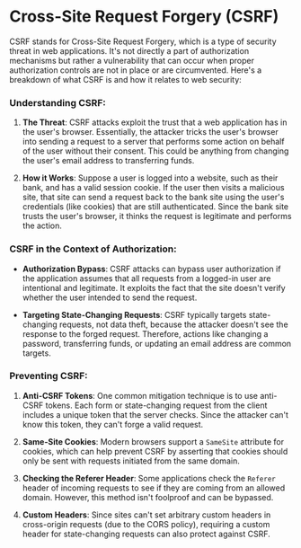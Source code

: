 # Cross-Site Request Forgery (CSRF)

CSRF stands for Cross-Site Request Forgery, which is a type of security threat in web applications. It's not directly a part of authorization mechanisms but rather a vulnerability that can occur when proper authorization controls are not in place or are circumvented. Here's a breakdown of what CSRF is and how it relates to web security:

### Understanding CSRF:

1. **The Threat**: CSRF attacks exploit the trust that a web application has in the user's browser. Essentially, the attacker tricks the user's browser into sending a request to a server that performs some action on behalf of the user without their consent. This could be anything from changing the user's email address to transferring funds.

2. **How it Works**: Suppose a user is logged into a website, such as their bank, and has a valid session cookie. If the user then visits a malicious site, that site can send a request back to the bank site using the user's credentials (like cookies) that are still authenticated. Since the bank site trusts the user's browser, it thinks the request is legitimate and performs the action.

### CSRF in the Context of Authorization:

- **Authorization Bypass**: CSRF attacks can bypass user authorization if the application assumes that all requests from a logged-in user are intentional and legitimate. It exploits the fact that the site doesn't verify whether the user intended to send the request.

- **Targeting State-Changing Requests**: CSRF typically targets state-changing requests, not data theft, because the attacker doesn't see the response to the forged request. Therefore, actions like changing a password, transferring funds, or updating an email address are common targets.

### Preventing CSRF:

1. **Anti-CSRF Tokens**: One common mitigation technique is to use anti-CSRF tokens. Each form or state-changing request from the client includes a unique token that the server checks. Since the attacker can't know this token, they can't forge a valid request.

2. **Same-Site Cookies**: Modern browsers support a `SameSite` attribute for cookies, which can help prevent CSRF by asserting that cookies should only be sent with requests initiated from the same domain.

3. **Checking the Referer Header**: Some applications check the `Referer` header of incoming requests to see if they are coming from an allowed domain. However, this method isn't foolproof and can be bypassed.

4. **Custom Headers**: Since sites can't set arbitrary custom headers in cross-origin requests (due to the CORS policy), requiring a custom header for state-changing requests can also protect against CSRF.

